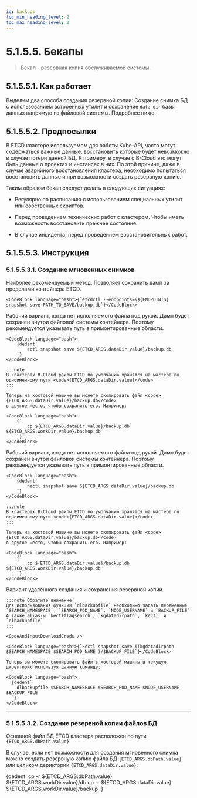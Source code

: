 ```yaml
---
id: backups
toc_min_heading_level: 2
toc_max_heading_level: 2
---
```




# 5.1.5.5. Бекапы

>Бекап - резервная копия обслуживаемой системы.

## 5.1.5.5.1. Как работает

Выделим два способа создания резервной копии: Создание снимка БД с использованием встроенных утилит и сохранение `data-dir` базы данных напрямую из файловой системы. Подробнее ниже.

## 5.1.5.5.2. Предпосылки

В ETCD кластере используемом для работы Kube-API, часто могут содержаться важные данные, восстановить которые будет невозможно в случае потери данной БД. К примеру, в случае с B-Cloud это могут быть данные о проектах и инстансах в них.
По этой причине, даже в случае аварийного восстановления кластера, необходимо попытаться восстановить данные и при возможности создать резервную копию.

Таким образом бекап следует делать в следующих ситуациях:

- Регулярно по расписанию с использованием специальных утилит или собственных скриптов.

- Перед проведением технических работ с кластером. Чтобы иметь возможность восстановить прежнее состояние.

- В случае инцидента, перед проведением восстановительных работ.

## 5.1.5.5.3. Инструкция

### 5.1.5.5.3.1. Создание мгновенных снимков

<Tabs groupId="etcd-alias">
  <TabItem value='etcdctl'>
    Наиболее рекомендуемый метод. Позволяет сохранить дамп за пределами контейнера ETCD.

    <CodeBlock language="bash">{`etcdctl --endpoints=\${ENDPOINTS} snapshot save PATH_TO_SAVE/backup.db`}</CodeBlock>

  </TabItem>
  <TabItem value='ectl'>
    Рабочий вариант, когда нет исполняемого файла под рукой. Дамп будет сохранен внутри
    файловой системы контейнера. Поэтому рекомендуется указывать путь в примонтированные области.

    <CodeBlock language="bash">
        {dedent`
            ectl snapshot save ${ETCD_ARGS.dataDir.value}/backup.db
        `}
    </CodeBlock>

    :::note
    В кластерах B-Cloud файлы ETCD по умолчанию хранятся на мастере по одноименному пути <code>{ETCD_ARGS.dataDir.value}</code>
    :::

    Теперь на хостовой машине вы можете скопировать файл <code>{ETCD_ARGS.dataDir.value}/backup.db</code>
    в другое место, чтобы сохранить его. Например:

    <CodeBlock language="bash">
        {`
            cp ${ETCD_ARGS.dataDir.value}/backup.db ${ETCD_ARGS.workDir.value}/backup.db
        `}
    </CodeBlock>

  </TabItem>
  <TabItem value='nectl'>
    Рабочий вариант, когда нет исполняемого файла под рукой. Дамп будет сохранен внутри
    файловой системы контейнера. Поэтому рекомендуется указывать путь в примонтированные области.

    <CodeBlock language="bash">
        {dedent`
            nectl snapshot save ${ETCD_ARGS.dataDir.value}/backup.db
        `}
    </CodeBlock>

    :::note
    В кластерах B-Cloud файлы ETCD по умолчанию хранятся на мастере по одноименному пути <code>{ETCD_ARGS.dataDir.value}</code>
    :::

    Теперь на хостовой машине вы можете скопировать файл <code>{ETCD_ARGS.dataDir.value}/backup.db</code>
    в другое место, чтобы сохранить его. Например:

    <CodeBlock language="bash">
        {`
            cp ${ETCD_ARGS.dataDir.value}/backup.db ${ETCD_ARGS.workDir.value}/backup.db
        `}
    </CodeBlock>

  </TabItem>
  <TabItem value='kectl'>
    Вариант удаленного создания и сохранения резервной копии.

    :::note Обратите внимание!
    Для использования функции `dlbackupfile` необходимо задать переменные `SEARCH_NAMESPACE`, `SEARCH_POD_NAME`, `NODE_USERNAME` и `BACKUP_FILE`
    А также alias-ы `kectlflagsearch`, `kgdatadirpath`, `kectl` и `dlbackupfile`
    :::

    <CodeAndInputDownloadCreds />

    <CodeBlock language="bash">{`kectl snapshot save $(kgdatadirpath $SEARCH_NAMESPACE $SEARCH_POD_NAME )/$BACKUP_FILE`}</CodeBlock>

    Теперь вы можете скопировать файл с хостовой машины в текущую директорию используя данную команду:

    <CodeBlock language="bash">
      {dedent`
        dlbackupfile $SEARCH_NAMESPACE $SEARCH_POD_NAME $NODE_USERNAME $BACKUP_FILE
      `}
    </CodeBlock>
  </TabItem>
</Tabs>

*****

### 5.1.5.5.3.2. Создание резервной копии файлов БД

Основной файл БД ETCD кластера расположен по пути <code>{ETCD_ARGS.dbPath.value}</code>

В случае, если нет возможности для создания мгновенного снимка можно создать резервную копию
файла БД <code>{ETCD_ARGS.dbPath.value}</code> или целиком дериктории <code>{ETCD_ARGS.dataDir.value}</code>:

<CodeBlock language="bash">
    {dedent`
        cp -r ${ETCD_ARGS.dbPath.value} ${ETCD_ARGS.workDir.value}/db
        cp -r ${ETCD_ARGS.dataDir.value} ${ETCD_ARGS.workDir.value}/backup
    `}
</CodeBlock>
